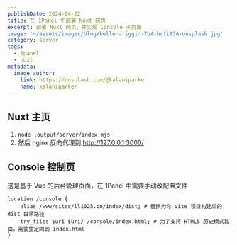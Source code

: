 ```yaml
---
publishDate: 2024-04-22
title: 在 1Panel 中部署 Nuxt 网页
excerpt: 部署 Nuxt 网页，并实现 Console 子页面
image: '~/assets/images/blog/kellen-riggin-To4-hsfiA3A-unsplash.jpg'
category: server
tags:
  - 1panel
  - nuxt
metadata:
  image_author:
    link: https://unsplash.com/@kalaniparker
    name: kalaniparker
---
```


## Nuxt 主页

1. `node .output/server/index.mjs`
2. 然后 nginx 反向代理到 http://127.0.0.1:3000/

## Console 控制页

这是基于 Vue 的后台管理页面，在 1Panel 中需要手动改配置文件

```nginx
location /console {
    alias /www/sites/ll1025.cn/index/dist; # 替换为你 Vite 项目构建后的 dist 目录路径
    try_files $uri $uri/ /console/index.html; # 为了支持 HTML5 历史模式路由，需要重定向到 index.html
}
```
